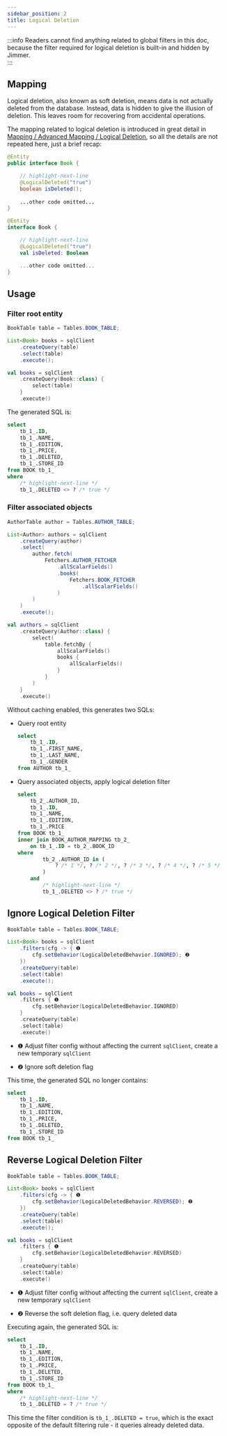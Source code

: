 ```yaml
---
sidebar_position: 2
title: Logical Deletion
---
```



:::info
Readers cannot find anything related to global filters in this doc, because the filter required for logical deletion is built-in and hidden by Jimmer.  
:::

## Mapping

Logical deletion, also known as soft deletion, means data is not actually deleted from the database. Instead, data is hidden to give the illusion of deletion. This leaves room for recovering from accidental operations.

The mapping related to logical deletion is introduced in great detail in [Mapping / Advanced Mapping / Logical Deletion](../../mapping/advanced/logical-deleted/entity), so all the details are not repeated here, just a brief recap:

<Tabs groupId="language">
<TabItem value="java" label="Java">

```java title="Book.java"  
@Entity
public interface Book {

    // highlight-next-line
    @LogicalDeleted("true") 
    boolean isDeleted();
    
    ...other code omitted...
}
```

</TabItem>

<TabItem value="kotlin" label="Kotlin">

```kotlin title="Book.kt"
@Entity
interface Book {

    // highlight-next-line
    @LogicalDeleted("true")
    val isDeleted: Boolean

    ...other code omitted...
}
```

</TabItem>
</Tabs>

## Usage 

### Filter root entity

<Tabs groupId="language">
<TabItem value="java" label="Java">

```java
BookTable table = Tables.BOOK_TABLE;

List<Book> books = sqlClient
    .createQuery(table)
    .select(table)
    .execute(); 
```

</TabItem>

<TabItem value="kotlin" label="Kotlin">

```kotlin 
val books = sqlClient
    .createQuery(Book::class) {
        select(table)
    }
    .execute()
```

</TabItem>
</Tabs>

The generated SQL is:

```sql
select
    tb_1_.ID,
    tb_1_.NAME, 
    tb_1_.EDITION,
    tb_1_.PRICE,
    tb_1_.DELETED,
    tb_1_.STORE_ID
from BOOK tb_1_
where
    /* highlight-next-line */  
    tb_1_.DELETED <> ? /* true */
```

### Filter associated objects

<Tabs groupId="language">
<TabItem value="java" label="Java">

```java
AuthorTable author = Tables.AUTHOR_TABLE;

List<Author> authors = sqlClient
    .createQuery(author) 
    .select(
        author.fetch(
            Fetchers.AUTHOR_FETCHER
                .allScalarFields()
                .books(
                    Fetchers.BOOK_FETCHER
                        .allScalarFields()
                )
        )
    )
    .execute();
```

</TabItem>

<TabItem value="kotlin" label="Kotlin">

```kotlin
val authors = sqlClient
    .createQuery(Author::class) {
        select(
            table.fetchBy {
                allScalarFields()
                books {
                    allScalarFields()
                }
            }
        )
    }
    .execute() 
```

</TabItem>
</Tabs>

Without caching enabled, this generates two SQLs:

-   Query root entity

    ```sql
    select
        tb_1_.ID,
        tb_1_.FIRST_NAME,
        tb_1_.LAST_NAME,
        tb_1_.GENDER
    from AUTHOR tb_1_
    ```

-   Query associated objects, apply logical deletion filter

    ```sql
    select
        tb_2_.AUTHOR_ID,
        tb_1_.ID,
        tb_1_.NAME,
        tb_1_.EDITION,
        tb_1_.PRICE 
    from BOOK tb_1_
    inner join BOOK_AUTHOR_MAPPING tb_2_
        on tb_1_.ID = tb_2_.BOOK_ID
    where
            tb_2_.AUTHOR_ID in (
                ? /* 1 */, ? /* 2 */, ? /* 3 */, ? /* 4 */, ? /* 5 */  
            )
        and
            /* highlight-next-line */
            tb_1_.DELETED <> ? /* true */
    ```
    
## Ignore Logical Deletion Filter   

<Tabs groupId="language">
<TabItem value="java" label="Java">

```java 
BookTable table = Tables.BOOK_TABLE;

List<Book> books = sqlClient
    .filters(cfg -> { ❶
        cfg.setBehavior(LogicalDeletedBehavior.IGNORED); ❷
    })
    .createQuery(table)
    .select(table)
    .execute();
```

</TabItem>

<TabItem value="kotlin" label="Kotlin">

```kotlin
val books = sqlClient
    .filters { ❶
        cfg.setBehavior(LogicalDeletedBehavior.IGNORED)
    } 
    .createQuery(table)
    .select(table)
    .execute()
```

</TabItem>
</Tabs>

-   ❶ Adjust filter config without affecting the current `sqlClient`, create a new temporary `sqlClient`

-   ❷ Ignore soft deletion flag  

This time, the generated SQL no longer contains:

```sql 
select
    tb_1_.ID,
    tb_1_.NAME,
    tb_1_.EDITION,
    tb_1_.PRICE,
    tb_1_.DELETED,
    tb_1_.STORE_ID
from BOOK tb_1_
```

## Reverse Logical Deletion Filter

<Tabs groupId="language">
<TabItem value="java" label="Java">

```java
BookTable table = Tables.BOOK_TABLE;

List<Book> books = sqlClient
    .filters(cfg -> { ❶
        cfg.setBehavior(LogicalDeletedBehavior.REVERSED); ❷
    })
    .createQuery(table)
    .select(table)
    .execute(); 
```

</TabItem>

<TabItem value="kotlin" label="Kotlin">

```kotlin  
val books = sqlClient
    .filters { ❶
        cfg.setBehavior(LogicalDeletedBehavior.REVERSED) 
    }
    .createQuery(table)
    .select(table) 
    .execute()
```

</TabItem>
</Tabs>

-   ❶ Adjust filter config without affecting the current `sqlClient`, create a new temporary `sqlClient` 

-   ❷ Reverse the soft deletion flag, i.e. query deleted data

Executing again, the generated SQL is:  

```sql
select
    tb_1_.ID,
    tb_1_.NAME,
    tb_1_.EDITION,
    tb_1_.PRICE, 
    tb_1_.DELETED,
    tb_1_.STORE_ID
from BOOK tb_1_
where
    /* highlight-next-line */
    tb_1_.DELETED = ? /* true */ 
```

This time the filter condition is `tb_1_.DELETED = true`, which is the exact opposite of the default filtering rule - it queries already deleted data.
